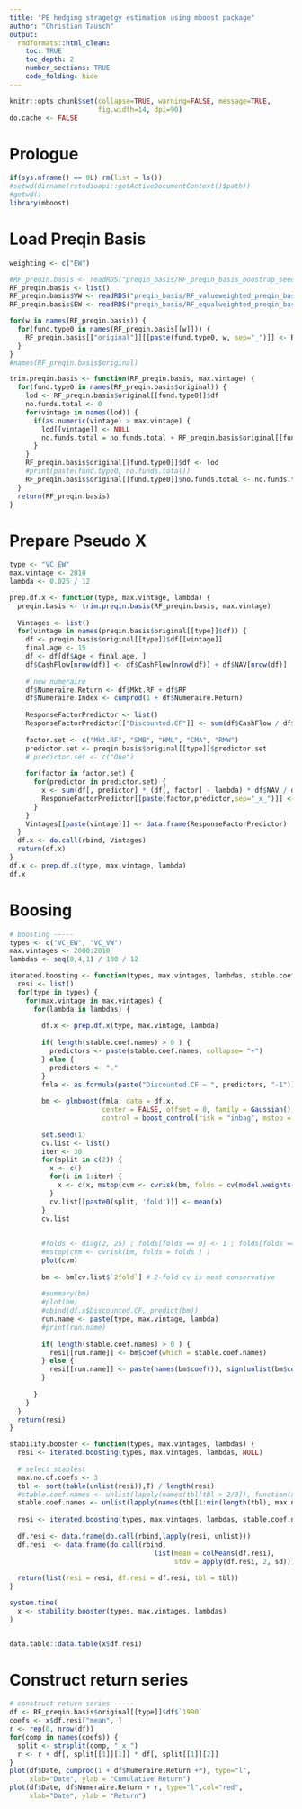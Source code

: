 ```yaml
---
title: "PE hedging stragetgy estimation using mboost package"
author: "Christian Tausch"
output: 
  rmdformats::html_clean:
    toc: TRUE
    toc_depth: 2
    number_sections: TRUE
    code_folding: hide
---
```


```r
knitr::opts_chunk$set(collapse=TRUE, warning=FALSE, message=TRUE, 
                      fig.width=14, dpi=90)
do.cache <- FALSE
```

# Prologue

```r
if(sys.nframe() == 0L) rm(list = ls())
#setwd(dirname(rstudioapi::getActiveDocumentContext()$path))
#getwd()
library(mboost)
```

# Load Preqin Basis

```r
weighting <- c("EW")

#RF_preqin.basis <- readRDS("preqin_basis/RF_preqin_basis_boostrap_seed1.RDS")
RF_preqin.basis <- list()
RF_preqin.basis$VW <- readRDS("preqin_basis/RF_valueweighted_preqin_basis.RDS")[["original"]]
RF_preqin.basis$EW <- readRDS("preqin_basis/RF_equalweighted_preqin_basis.RDS")[["original"]]

for(w in names(RF_preqin.basis)) {
  for(fund.type0 in names(RF_preqin.basis[[w]])) {
    RF_preqin.basis[["original"]][[paste(fund.type0, w, sep="_")]] <- RF_preqin.basis[[w]][[fund.type0]]
  }
}
#names(RF_preqin.basis$original)

trim.preqin.basis <- function(RF_preqin.basis, max.vintage) {
  for(fund.type0 in names(RF_preqin.basis$original)) {
    lod <- RF_preqin.basis$original[[fund.type0]]$df
    no.funds.total <- 0
    for(vintage in names(lod)) {
      if(as.numeric(vintage) > max.vintage) {
        lod[[vintage]] <- NULL
        no.funds.total = no.funds.total + RF_preqin.basis$original[[fund.type0]]$no.funds[[vintage]]
      }
    }
    RF_preqin.basis$original[[fund.type0]]$df <- lod
    #print(paste(fund.type0, no.funds.total))
    RF_preqin.basis$original[[fund.type0]]$no.funds.total <- no.funds.total
  }
  return(RF_preqin.basis)
}

```

# Prepare Pseudo X

```r
type <- "VC_EW"
max.vintage <- 2010
lambda <- 0.025 / 12 

prep.df.x <- function(type, max.vintage, lambda) {
  preqin.basis <- trim.preqin.basis(RF_preqin.basis, max.vintage)
  
  Vintages <- list()
  for(vintage in names(preqin.basis$original[[type]]$df)) {
    df <- preqin.basis$original[[type]]$df[[vintage]]
    final.age <- 15
    df <- df[df$Age < final.age, ]
    df$CashFlow[nrow(df)] <- df$CashFlow[nrow(df)] + df$NAV[nrow(df)]
    
    # new numeraire
    df$Numeraire.Return <- df$Mkt.RF + df$RF
    df$Numeraire.Index <- cumprod(1 + df$Numeraire.Return)
    
    ResponseFactorPredictor <- list()
    ResponseFactorPredictor[["Discounted.CF"]] <- sum(df$CashFlow / df$Numeraire.Index) # * df$Numeraire.Index[nrow(df)]
    
    factor.set <- c("Mkt.RF", "SMB", "HML", "CMA", "RMW")
    predictor.set <- preqin.basis$original[[type]]$predictor.set
    # predictor.set <- c("One")
    
    for(factor in factor.set) {
      for(predictor in predictor.set) {
        x <- sum(df[, predictor] * (df[, factor] - lambda) * df$NAV / df$Numeraire.Index)  # * df$Numeraire.Index[nrow(df)]
        ResponseFactorPredictor[[paste(factor,predictor,sep="_x_")]] <- x
      }
    }
    Vintages[[paste(vintage)]] <- data.frame(ResponseFactorPredictor)
  }
  df.x <- do.call(rbind, Vintages)
  return(df.x)
}
df.x <- prep.df.x(type, max.vintage, lambda)
df.x

```

# Boosing

```r
# boosting -----
types <- c("VC_EW", "VC_VW")
max.vintages <- 2000:2010
lambdas <- seq(0,4,1) / 100 / 12

iterated.boosting <- function(types, max.vintages, lambdas, stable.coef.names) {
  resi <- list()
  for(type in types) {
    for(max.vintage in max.vintages) {
      for(lambda in lambdas) {
        
        df.x <- prep.df.x(type, max.vintage, lambda)
        
        if( length(stable.coef.names) > 0 ) {
          predictors <- paste(stable.coef.names, collapse= "+")
        } else {
          predictors <- "."
        }
        fmla <- as.formula(paste("Discounted.CF ~ ", predictors, "-1"))
        
        bm <- glmboost(fmla, data = df.x, 
                       center = FALSE, offset = 0, family = Gaussian(),
                       control = boost_control(risk = "inbag", mstop = 2000, stopintern = TRUE))
        
        set.seed(1)
        cv.list <- list()
        iter <- 30
        for(split in c(2)) {
          x <- c()
          for(i in 1:iter) {
            x <- c(x, mstop(cvm <- cvrisk(bm, folds = cv(model.weights(bm), type="kfold", B=split) ) ) )
          }
          cv.list[[paste0(split, 'fold')]] <- mean(x)
        }
        cv.list
        
        
        #folds <- diag(2, 25) ; folds[folds == 0] <- 1 ; folds[folds == 2] <- 0
        #mstop(cvm <- cvrisk(bm, folds = folds ) )
        plot(cvm)
        
        bm <- bm[cv.list$`2fold`] # 2-fold cv is most conservative
        
        #summary(bm)
        #plot(bm)
        #cbind(df.x$Discounted.CF, predict(bm))
        run.name <- paste(type, max.vintage, lambda)
        #print(run.name)
        
        if( length(stable.coef.names) > 0 ) {
          resi[[run.name]] <- bm$coef(which = stable.coef.names)
        } else {
          resi[[run.name]] <- paste(names(bm$coef()), sign(unlist(bm$coef())))
        }
        
      }
    }
  }
  return(resi)
}

stability.booster <- function(types, max.vintages, lambdas) {
  resi <- iterated.boosting(types, max.vintages, lambdas, NULL)
  
  # select stablest
  max.no.of.coefs <- 3
  tbl <- sort(table(unlist(resi)),T) / length(resi)
  #stable.coef.names <- unlist(lapply(names(tbl[tbl > 2/3]), function(x) strsplit(x, " ")[[1]][1]))
  stable.coef.names <- unlist(lapply(names(tbl[1:min(length(tbl), max.no.of.coefs)]), function(x) strsplit(x, " ")[[1]][1]))
  
  resi <- iterated.boosting(types, max.vintages, lambdas, stable.coef.names)
  
  df.resi <- data.frame(do.call(rbind,lapply(resi, unlist)))
  df.resi  <- data.frame(do.call(rbind, 
                                    list(mean = colMeans(df.resi),
                                         stdv = apply(df.resi, 2, sd))))
  
  return(list(resi = resi, df.resi = df.resi, tbl = tbl))
}

system.time(
  x <- stability.booster(types, max.vintages, lambdas)
)


data.table::data.table(x$df.resi)


```

# Construct return series

```r
# construct return series -----
df <- RF_preqin.basis$original[[type]]$df$`1990`
coefs <- x$df.resi["mean", ]
r <- rep(0, nrow(df))
for(comp in names(coefs)) {
  split <- strsplit(comp, "_x_")
  r <- r + df[, split[[1]][1]] * df[, split[[1]][2]]
}
plot(df$Date, cumprod(1 + df$Numeraire.Return +r), type="l",
     xlab="Date", ylab = "Cumulative Return")
plot(df$Date, df$Numeraire.Return + r, type="l",col="red",
     xlab="Date", ylab = "Return")


```
